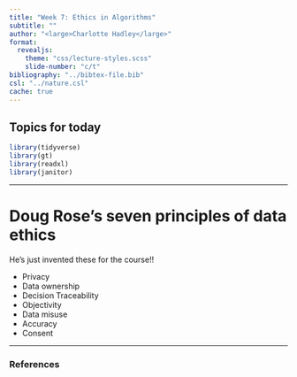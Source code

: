 ```yaml
---
title: "Week 7: Ethics in Algorithms"
subtitle: ""
author: "<large>Charlotte Hadley</large>"
format: 
  revealjs:
    theme: "css/lecture-styles.scss"
    slide-number: "c/t"
bibliography: "../bibtex-file.bib"
csl: "../nature.csl"
cache: true
---
```


## Topics for today

```r
library(tidyverse)
library(gt)
library(readxl)
library(janitor)
```

-----------

# Doug Rose's seven principles of data ethics

He's just invented these for the course!!

- Privacy
- Data ownership
- Decision Traceability
- Objectivity
- Data misuse
- Accuracy
- Consent

-----------

### References

::: {#refs}
:::

